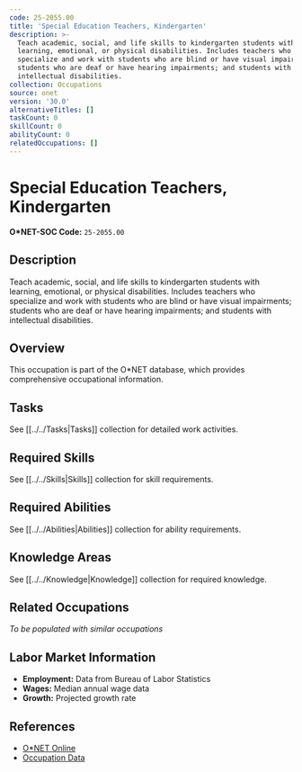 ```yaml
---
code: 25-2055.00
title: 'Special Education Teachers, Kindergarten'
description: >-
  Teach academic, social, and life skills to kindergarten students with
  learning, emotional, or physical disabilities. Includes teachers who
  specialize and work with students who are blind or have visual impairments;
  students who are deaf or have hearing impairments; and students with
  intellectual disabilities.
collection: Occupations
source: onet
version: '30.0'
alternativeTitles: []
taskCount: 0
skillCount: 0
abilityCount: 0
relatedOccupations: []
---
```

# Special Education Teachers, Kindergarten

**O*NET-SOC Code:** `25-2055.00`

## Description

Teach academic, social, and life skills to kindergarten students with learning, emotional, or physical disabilities. Includes teachers who specialize and work with students who are blind or have visual impairments; students who are deaf or have hearing impairments; and students with intellectual disabilities.

## Overview

This occupation is part of the O*NET database, which provides comprehensive occupational information.

## Tasks

See [[../../Tasks|Tasks]] collection for detailed work activities.

## Required Skills

See [[../../Skills|Skills]] collection for skill requirements.

## Required Abilities

See [[../../Abilities|Abilities]] collection for ability requirements.

## Knowledge Areas

See [[../../Knowledge|Knowledge]] collection for required knowledge.

## Related Occupations

*To be populated with similar occupations*

## Labor Market Information

- **Employment:** Data from Bureau of Labor Statistics
- **Wages:** Median annual wage data
- **Growth:** Projected growth rate

## References

- [O*NET Online](https://www.onetonline.org/link/summary/25-2055.00)
- [Occupation Data](https://www.onetcenter.org/)
